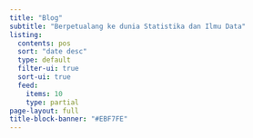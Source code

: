 ```yaml
---
title: "Blog"
subtitle: "Berpetualang ke dunia Statistika dan Ilmu Data"
listing:
  contents: pos
  sort: "date desc"
  type: default
  filter-ui: true
  sort-ui: true
  feed:
    items: 10
    type: partial
page-layout: full
title-block-banner: "#EBF7FE"
---
```

